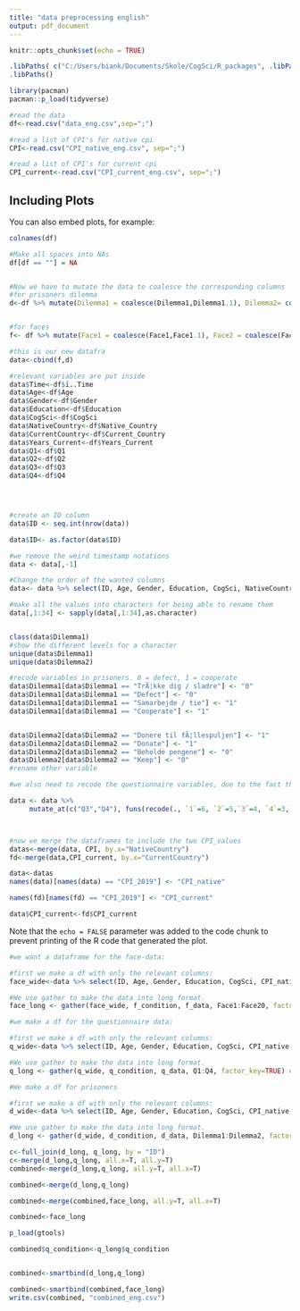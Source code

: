 ```yaml
---
title: "data preprocessing english"
output: pdf_document
---
```


```r
knitr::opts_chunk$set(echo = TRUE)

.libPaths( c("C:/Users/biank/Documents/Skole/CogSci/R_packages", .libPaths() ) )
.libPaths()

library(pacman)
pacman::p_load(tidyverse)

```



```r
#read the data
df<-read.csv("data_eng.csv",sep=";")

#read a list of CPI's for native cpi
CPI<-read.csv("CPI_native_eng.csv", sep=";")

#read a list of CPI's for current cpi
CPI_current<-read.csv("CPI_current_eng.csv", sep=";")
```

## Including Plots

You can also embed plots, for example:

```r


colnames(df)

#Make all spaces into NAs
df[df == ""] = NA


#Now we have to mutate the data to coalesce the corresponding columns
#for prisoners dilemma
d<-df %>% mutate(Dilemma1 = coalesce(Dilemma1,Dilemma1.1), Dilemma2= coalesce(Dilemma2,Dilemma2.1)) %>% select(ï..Time, Dilemma1,Dilemma2)


#for faces
f<- df %>% mutate(Face1 = coalesce(Face1,Face1.1), Face2 = coalesce(Face2,Face2.1), Face3 = coalesce(Face3,Face3.1), Face4 = coalesce(Face4,Face4.1), Face5 = coalesce(Face5,Face5.1), Face6 = coalesce(Face6,Face6.1), Face7 = coalesce(Face7,Face7.1), Face8 = coalesce(Face8,Face8.1), Face9 = coalesce(Face9,Face9.1), Face10 = coalesce(Face10,Face10.1), Face11 = coalesce(Face11,Face11.1), Face12 = coalesce(Face12,Face12.1), Face13 = coalesce(Face13,Face13.1), Face14 = coalesce(Face14,Face14.1), Face15 = coalesce(Face15,Face15.1), Face16 = coalesce(Face16,Face16.1), Face17 = coalesce(Face17,Face17.1), Face18 = coalesce(Face18,Face18.1), Face19 = coalesce(Face19,Face19.1), Face20 = coalesce(Face20,Face20.1)) %>% select(ï..Time, Face1, Face2, Face3,Face4,Face5,Face6,Face7,Face8,Face9,Face10,Face11,Face12,Face13,Face14,Face15,Face16,Face17,Face18,Face19,Face20)

#this is our new datafra
data<-cbind(f,d)

#relevant variables are put inside
data$Time<-df$ï..Time
data$Age<-df$Age
data$Gender<-df$Gender
data$Education<-df$Education
data$CogSci<-df$CogSci
data$NativeCountry<-df$Native_Country
data$CurrentCountry<-df$Current_Country
data$Years_Current<-df$Years_Current
data$Q1<-df$Q1
data$Q2<-df$Q2
data$Q3<-df$Q3
data$Q4<-df$Q4




#create an ID column
data$ID <- seq.int(nrow(data))

data$ID<- as.factor(data$ID)

#we remove the weird timestamp notations
data <- data[,-1]

#Change the order of the wanted columns
data<- data %>% select(ID, Age, Gender, Education, CogSci, NativeCountry, CurrentCountry, Years_Current, Face1, Face2, Face3,Face4,Face5,Face6,Face7,Face8,Face9,Face10,Face11,Face12,Face13,Face14,Face15,Face16,Face17,Face18,Face19,Face20, Dilemma1, Dilemma2, Q1, Q2, Q3, Q4)

#make all the values into characters for being able to rename them
data[,1:34] <- sapply(data[,1:34],as.character)


class(data$Dilemma1)
#show the different levels for a character
unique(data$Dilemma1)
unique(data$Dilemma2)

#recode variables in prisoners. 0 = defect, 1 = cooperate
data$Dilemma1[data$Dilemma1 == "TrÃ¦kke dig / sladre"] <- "0"
data$Dilemma1[data$Dilemma1 == "Defect"] <- "0"
data$Dilemma1[data$Dilemma1 == "Samarbejde / tie"] <- "1"
data$Dilemma1[data$Dilemma1 == "Cooperate"] <- "1"


data$Dilemma2[data$Dilemma2 == "Donere til fÃ¦llespuljen"] <- "1"
data$Dilemma2[data$Dilemma2 == "Donate"] <- "1"
data$Dilemma2[data$Dilemma2 == "Beholde pengene"] <- "0"
data$Dilemma2[data$Dilemma2 == "Keep"] <- "0"
#rename other variable

#we also need to recode the questionnaire variables, due to the fact that the answers have different valence. we want higher values to code for a higher level of trust.this fits for question 1 and 2, but not for q3 and 4 so we recode:

data <- data %>% 
     mutate_at(c("Q3","Q4"), funs(recode(., `1`=6, `2`=5,`3`=4, `4`=3,`5`=2, `6`=1,  .default = NaN)))



#now we merge the dataframes to include the two CPI_values
datas<-merge(data, CPI, by.x="NativeCountry")
fd<-merge(data,CPI_current, by.x="CurrentCountry")

data<-datas
names(data)[names(data) == "CPI_2019"] <- "CPI_native"

names(fd)[names(fd) == "CPI_2019"] <- "CPI_current"

data$CPI_current<-fd$CPI_current
```

Note that the `echo = FALSE` parameter was added to the code chunk to prevent printing of the R code that generated the plot.


```r
#we want a dataframe for the face-data:

#first we make a df with only the relevant columns:
face_wide<-data %>% select(ID, Age, Gender, Education, CogSci, CPI_native,CPI_current, NativeCountry, CurrentCountry, Years_Current, Face1, Face2, Face3,Face4,Face5,Face6,Face7,Face8,Face9,Face10,Face11,Face12,Face13,Face14,Face15,Face16,Face17,Face18,Face19,Face20)

#We use gather to make the data into long format. 
face_long <- gather(face_wide, f_condition, f_data, Face1:Face20, factor_key=TRUE) #dataset, new column name for condition, new column name for datapoints, the names from - to which column to make long
```

```r
#we make a df for the questionnaire data:

#first we make a df with only the relevant columns:
q_wide<-data %>% select(ID, Age, Gender, Education, CogSci, CPI_native,CPI_current, NativeCountry, CurrentCountry, Years_Current, Q1, Q2, Q3, Q4)

#We use gather to make the data into long format. 
q_long <- gather(q_wide, q_condition, q_data, Q1:Q4, factor_key=TRUE) #dataset, new column name for condition, new column name for datapoints, the names from - to which column to make long

```


```r
#We make a df for prisoners

#first we make a df with only the relevant columns:
d_wide<-data %>% select(ID, Age, Gender, Education, CogSci, CPI_native,CPI_current, NativeCountry, CurrentCountry, Years_Current, Dilemma1, Dilemma2)

#We use gather to make the data into long format. 
d_long <- gather(d_wide, d_condition, d_data, Dilemma1:Dilemma2, factor_key=TRUE) #dataset, new column name for condition, new column name for datapoints, the names from - to which column to make long


```

```r

c<-full_join(d_long, q_long, by = "ID")
c<-merge(d_long,q_long, all.x=T, all.y=T)
combined<-merge(d_long,q_long, all.y=T, all.x=T)

combined<-merge(d_long,q_long)

combined<-merge(combined,face_long, all.y=T, all.x=T)

combined<-face_long

p_load(gtools)

combined$q_condition<-q_long$q_condition


combined<-smartbind(d_long,q_long)

combined<-smartbind(combined,face_long)
write.csv(combined, "combined_eng.csv")
```